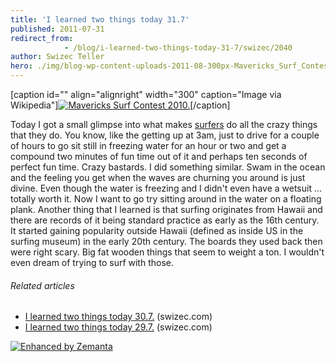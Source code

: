 ```yaml
---
title: 'I learned two things today 31.7'
published: 2011-07-31
redirect_from: 
            - /blog/i-learned-two-things-today-31-7/swizec/2040
author: Swizec Teller
hero: ./img/blog-wp-content-uploads-2011-08-300px-Mavericks_Surf_Contest_2010b3.jpg
---
```

\[caption id="" align="alignright" width="300" caption="Image via Wikipedia"][![Mavericks Surf Contest 2010.](./img/blog-wp-content-uploads-2011-08-300px-Mavericks_Surf_Contest_2010b3.jpg "Mavericks Surf Contest 2010.")](http://commons.wikipedia.org/wiki/File:Mavericks_Surf_Contest_2010b.jpg)\[/caption]

Today I got a small glimpse into what makes [surfers](http://en.wikipedia.org/wiki/Surfing "Surfing") do all the crazy things that they do. You know, like the getting up at 3am, just to drive for a couple of hours to go sit still in freezing water for an hour or two and get a compound two minutes of fun time out of it and perhaps ten seconds of perfect fun time. Crazy bastards. I did something similar. Swam in the ocean and the feeling you get when the waves are churning you around is just divine. Even though the water is freezing and I didn't even have a wetsuit ... totally worth it. Now I want to go try sitting around in the water on a floating plank. Another thing that I learned is that surfing originates from Hawaii and there are records of it being standard practice as early as the 16th century. It started gaining popularity outside Hawaii (defined as inside US in the surfing museum) in the early 20th century. The boards they used back then were right scary. Big fat wooden things that seem to weight a ton. I wouldn't even dream of trying to surf with those.

###### Related articles

- [I learned two things today 30.7.](http://swizec.com/blog/2037/swizec/2037) (swizec.com)
- [I learned two things today 29.7.](http://swizec.com/blog/i-learned-two-things-today-29-7/swizec/2022) (swizec.com)

[![Enhanced by Zemanta](http://img.zemanta.com/zemified_e.png?x-id=01a6e7d0-ba96-4b7c-88a8-2a9da497869c)](http://www.zemanta.com/ "Enhanced by Zemanta")